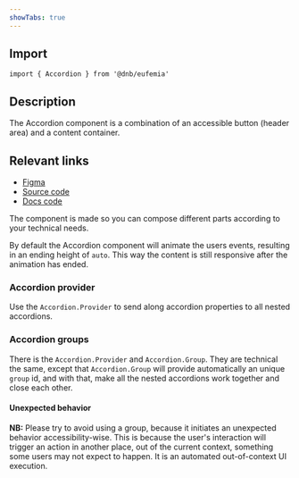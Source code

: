 ```yaml
---
showTabs: true
---
```


## Import

```tsx
import { Accordion } from '@dnb/eufemia'
```

## Description

The Accordion component is a combination of an accessible button (header area) and a content container.

## Relevant links

- [Figma](https://www.figma.com/design/cdtwQD8IJ7pTeE45U148r1/%F0%9F%92%BB-Eufemia---Web?node-id=4314-722)
- [Source code](https://github.com/dnbexperience/eufemia/tree/main/packages/dnb-eufemia/src/components/accordion)
- [Docs code](https://github.com/dnbexperience/eufemia/tree/main/packages/dnb-design-system-portal/src/docs/uilib/components/accordion)

The component is made so you can compose different parts according to your technical needs.

By default the Accordion component will animate the users events, resulting in an ending height of `auto`. This way the content is still responsive after the animation has ended.

### Accordion provider

Use the `Accordion.Provider` to send along accordion properties to all nested accordions.

### Accordion groups

There is the `Accordion.Provider` and `Accordion.Group`. They are technical the same, except that `Accordion.Group` will provide automatically an unique `group` id, and with that, make all the nested accordions work together and close each other.

#### Unexpected behavior

**NB:** Please try to avoid using a group, because it initiates an unexpected behavior accessibility-wise. This is because the user's interaction will trigger an action in another place, out of the current context, something some users may not expect to happen. It is an automated out-of-context UI execution.
